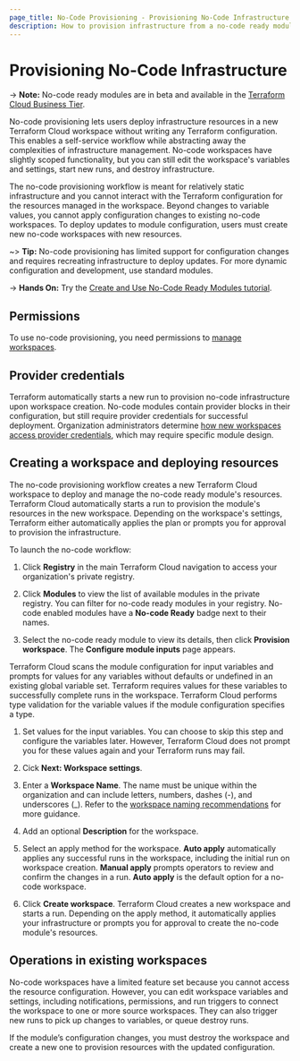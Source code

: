 ```yaml
---
page_title: No-Code Provisioning - Provisioning No-Code Infrastructure
description: How to provision infrastructure from a no-code ready module.
---
```


# Provisioning No-Code Infrastructure

-> **Note:** No-code ready modules are in beta and available in the [Terraform Cloud Business Tier](https://www.hashicorp.com/products/terraform/pricing).

No-code provisioning lets users deploy infrastructure resources in a new Terraform Cloud workspace without writing any Terraform configuration. This enables a self-service workflow while abstracting away the complexities of infrastructure management. No-code workspaces have slightly scoped functionality, but you can still edit the workspace's variables and settings, start new runs, and destroy infrastructure.

The no-code provisioning workflow is meant for relatively static infrastructure and you cannot interact with the Terraform configuration for the resources managed in the workspace. Beyond changes to variable values, you cannot apply configuration changes to existing no-code workspaces. To deploy updates to module configuration, users must create new no-code workspaces with new resources. 

~> **Tip:** No-code provisioning has limited support for configuration changes and requires recreating infrastructure to deploy updates. For more dynamic configuration and development, use standard modules.

-> **Hands On:** Try the [Create and Use No-Code Ready Modules tutorial](https://learn.hashicorp.com/tutorials/terraform/no-code-provisioning).

## Permissions

To use no-code provisioning, you need permissions to [manage workspaces](/cloud-docs/users-teams-organizations/permissions#manage-workspaces).

## Provider credentials

Terraform automatically starts a new run to provision no-code infrastructure upon workspace creation. No-code modules contain provider blocks in their configuration, but still require provider credentials for successful deployment. Organization administrators determine [how new workspaces access provider credentials](/cloud-docs/no-code-provisioning/module-design#provider-credentials), which may require specific module design. 

## Creating a workspace and deploying resources

The no-code provisioning workflow creates a new Terraform Cloud workspace to deploy and manage the no-code ready module's resources. Terraform Cloud automatically starts a run to provision the module's resources in the new workspace. Depending on the workspace's settings, Terraform either automatically applies the plan or prompts you for approval to provision the infrastructure.

To launch the no-code workflow:

1. Click **Registry** in the main Terraform Cloud navigation to access your organization's private registry. 

1. Click **Modules** to view the list of available modules in the private registry. You can filter for no-code ready modules in your registry. No-code enabled modules have a **No-code Ready** badge next to their names. 

1. Select the no-code ready module to view its details, then click **Provision workspace**. The **Configure module inputs** page appears. 

Terraform Cloud scans the module configuration for input variables and prompts for values for any variables without defaults or undefined in an existing global variable set. Terraform requires values for these variables to successfully complete runs in the workspace. Terraform Cloud performs type validation for the variable values if the module configuration specifies a type. 

1. Set values for the input variables. You can choose to skip this step and configure the variables later. However, Terraform Cloud does not prompt you for these values again and your Terraform runs may fail. 
1. Cick **Next: Workspace settings**.
    
1. Enter a **Workspace Name**. The name must be unique within the organization and can include letters, numbers, dashes (-), and underscores (_). Refer to the [workspace naming recommendations](/cloud-docs/workspaces/naming) for more guidance.

1. Add an optional **Description** for the workspace.

1. Select an apply method for the workspace. **Auto apply** automatically applies any successful runs in the workspace, including the initial run on workspace creation. **Manual apply** prompts operators to review and confirm the changes in a run. **Auto apply** is the default option for a no-code workspace.

1. Click **Create workspace**. Terraform Cloud creates a new workspace and starts a run. Depending on the apply method, it automatically applies your infrastructure or prompts you for approval to create the no-code module's resources.

## Operations in existing workspaces

No-code workspaces have a limited feature set because you cannot access the resource configuration. However, you can edit workspace variables and settings, including notifications, permissions, and run triggers to connect the workspace to one or more source workspaces. They can also trigger new runs to pick up changes to variables, or queue destroy runs.

If the module’s configuration changes, you must destroy the workspace and create a new one to provision resources with the updated configuration. 
